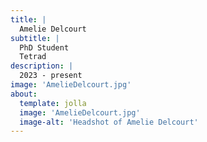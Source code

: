 ```yaml
---
title: |
  Amelie Delcourt
subtitle: |
  PhD Student
  Tetrad
description: |
  2023 - present
image: 'AmelieDelcourt.jpg'
about: 
  template: jolla 
  image: 'AmelieDelcourt.jpg'
  image-alt: 'Headshot of Amelie Delcourt'
---
```


